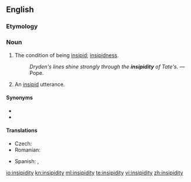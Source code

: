 ==English==

===Etymology===
{{suffix|insipid|ity|lang=en}}

===Noun===
{{en-noun|~|insipidities}}

# {{label|en|uncountable}} The condition of being [[insipid]]; [[insipidness]].
#: ''Dryden's lines shine strongly through the '''insipidity''' of Tate's.'' &mdash; Pope.
# {{label|en|countable}} An [[insipid]] utterance.

====Synonyms====
* {{l|en|insipidness}}
* {{l|en|wearishness}}

====Translations====
{{trans-top|condition of being insipid}}
* Czech: {{t|cs|mdlost|f}}
* Romanian: {{t+|ro|insipiditate|f}}
{{trans-mid}}
* Spanish: {{t+|es|insipidez|f}}, {{t|es|desazón|f}}
{{trans-bottom}}

[[io:insipidity]]
[[kn:insipidity]]
[[ml:insipidity]]
[[te:insipidity]]
[[vi:insipidity]]
[[zh:insipidity]]